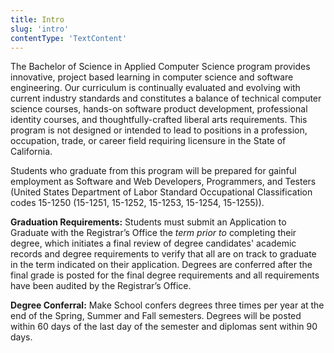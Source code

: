 ```yaml
---
title: Intro
slug: 'intro'
contentType: 'TextContent'
---
```



The Bachelor of Science in Applied Computer Science program provides innovative, project based
learning in computer science and software engineering. Our curriculum is continually evaluated and
evolving with current industry standards and constitutes a balance of technical computer science
courses, hands-on software product development, professional identity courses, and
thoughtfully-crafted liberal arts requirements. This program is not designed or intended to lead to
positions in a profession, occupation, trade, or career field requiring licensure in the State of
California.

Students who graduate from this program will be prepared for gainful employment as Software and Web
Developers, Programmers, and Testers (United States Department of Labor Standard Occupational
Classification codes 15-1250 (15-1251, 15-1252, 15-1253, 15-1254, 15-1255)).

**Graduation Requirements:** Students must submit an Application to Graduate with the Registrar’s
Office the _term prior to_ completing their degree, which initiates a final review of degree
candidates' academic records and degree requirements to verify that all are on track to graduate in
the term indicated on their application. Degrees are conferred after the final grade is posted for
the final degree requirements and all requirements have been audited by the Registrar’s Office.

**Degree Conferral:** Make School confers degrees three times per year at the end of the Spring,
Summer and Fall semesters. Degrees will be posted within 60 days of the last day of the semester and
diplomas sent within 90 days.
